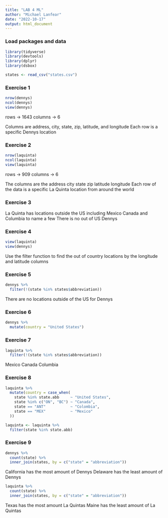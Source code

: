 ---
title: "LAB 4 ML"
author: "Michael Lanfear"
date: "2022-10-17"
output: html_document
---
### Load packages and data

```{r load-packages, message = FALSE}
library(tidyverse) 
library(devtools)
library(dplyr)
library(dsbox) 
```
```{r load-data, message = FALSE}
states <- read_csv("states.csv")
```

### Exercise 1
```{r}
nrow(dennys)
ncol(dennys)
view(dennys)
```

rows -> 1643
columns -> 6

Columns are address, city, state, zip, latitude, and longitude
Each row is a specific Dennys location

### Exercise 2

```{r}
nrow(laquinta)
ncol(laquinta)
view(laquinta)
```

rows -> 909
columns -> 6

The columns are the address city state zip latitude longitude
Each row of the data is a specific La Quinta location from around the world

### Exercise 3

La Quinta has locations outside the US including Mexico Canada and Columbia to name a few
There is no out of US Dennys

### Exercise 4

```{r}
view(laquinta)
view(dennys)
```

Use the filter function to find the out of country locations by the longitude and latitude columns

### Exercise 5
```{r}
dennys %>%
  filter(!(state %in% states$abbreviation))
```

There are no locations outside of the US for Dennys

### Exercise 6

```{r}
dennys %>%
  mutate(country = "United States")
```

### Exercise 7

```{r}
laquinta %>%
  filter(!(state %in% states$abbreviation))
```

Mexico
Canada
Columbia

### Exercise 8

```{r}
laquinta %>%
  mutate(country = case_when(
    state %in% state.abb     ~ "United States",
    state %in% c("ON", "BC") ~ "Canada",
    state == "ANT"           ~ "Colombia",
    state == "MEX"           ~ "Mexico"
  ))
```

```{r}
laquinta <- laquinta %>%
  filter(state %in% state.abb)
```

### Exercise 9

```{r}
dennys %>%
  count(state) %>%
  inner_join(states, by = c("state" = "abbreviation"))
```

California has the most amount of Dennys
Delaware has the least amount of Dennys

```{r}
laquinta %>%
  count(state) %>%
  inner_join(states, by = c("state" = "abbreviation"))
```

Texas has the most amount La Quintas 
Maine has the least amount of La Quintas

